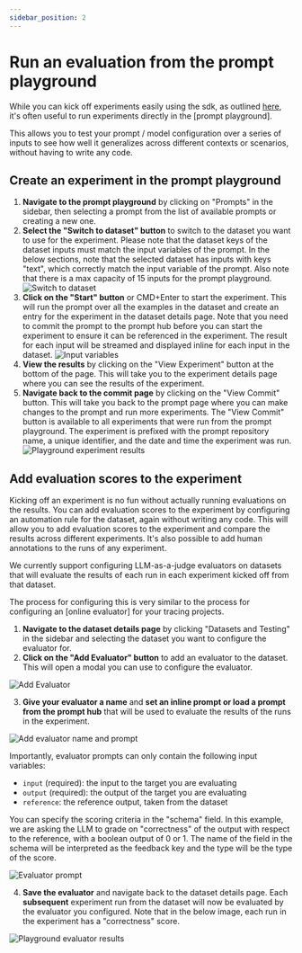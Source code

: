 ```yaml
---
sidebar_position: 2
---
```


# Run an evaluation from the prompt playground

While you can kick off experiments easily using the sdk, as outlined [here](../../#5-create-your-first-evaluation), it's often useful to run experiments directly in the [prompt playground].

This allows you to test your prompt / model configuration over a series of inputs to see how well it generalizes across different contexts or scenarios, without having to write any code.

## Create an experiment in the prompt playground

1. **Navigate to the prompt playground** by clicking on "Prompts" in the sidebar, then selecting a prompt from the list of available prompts or creating a new one.
2. **Select the "Switch to dataset" button** to switch to the dataset you want to use for the experiment. Please note that the dataset keys of the dataset inputs must match the input variables of the prompt. In the below sections, note that the selected dataset has inputs with keys "text", which correctly match the input variable of the prompt. Also note that there is a max capacity of 15 inputs for the prompt playground.
   ![Switch to dataset](../static/switch_to_dataset.png)
3. **Click on the "Start" button** or CMD+Enter to start the experiment. This will run the prompt over all the examples in the dataset and create an entry for the experiment in the dataset details page. Note that you need to commit the prompt to the prompt hub before you can start the experiment to ensure it can be referenced in the experiment. The result for each input will be streamed and displayed inline for each input in the dataset.
   ![Input variables](../static/input_variables_playground.png)
4. **View the results** by clicking on the "View Experiment" button at the bottom of the page. This will take you to the experiment details page where you can see the results of the experiment.
5. **Navigate back to the commit page** by clicking on the "View Commit" button. This will take you back to the prompt page where you can make changes to the prompt and run more experiments. The "View Commit" button is available to all experiments that were run from the prompt playground. The experiment is prefixed with the prompt repository name, a unique identifier, and the date and time the experiment was run.
   ![Playground experiment results](../static/playground_experiment_results.png)

## Add evaluation scores to the experiment

Kicking off an experiment is no fun without actually running evaluations on the results. You can add evaluation scores to the experiment by configuring an automation rule for the dataset, again without writing any code. This will allow you to add evaluation scores to the experiment and compare the results across different experiments.
It's also possible to add human annotations to the runs of any experiment.

We currently support configuring LLM-as-a-judge evaluators on datasets that will evaluate the results of each run in each experiment kicked off from that dataset.

The process for configuring this is very similar to the process for configuring an [online evaluator] for your tracing projects.

1. **Navigate to the dataset details page** by clicking "Datasets and Testing" in the sidebar and selecting the dataset you want to configure the evaluator for.
2. **Click on the "Add Evaluator" button** to add an evaluator to the dataset. This will open a modal you can use to configure the evaluator.

![Add Evaluator](../static/add_evaluator.png)

3. **Give your evaluator a name** and **set an inline prompt or load a prompt from the prompt hub** that will be used to evaluate the results of the runs in the experiment.

![Add evaluator name and prompt](../static/create_evaluator.png)

Importantly, evaluator prompts can only contain the following input variables:

- `input` (required): the input to the target you are evaluating
- `output` (required): the output of the target you are evaluating
- `reference`: the reference output, taken from the dataset

You can specify the scoring criteria in the "schema" field. In this example, we are asking the LLM to grade on "correctness" of the output with respect to the reference, with a boolean output of 0 or 1. The name of the field in the schema will be interpreted as the feedback key and the type will be the type of the score.

![Evaluator prompt](../static/evaluator_prompt.png)

4. **Save the evaluator** and navigate back to the dataset details page. Each **subsequent** experiment run from the dataset will now be evaluated by the evaluator you configured. Note that in the below image, each run in the experiment has a "correctness" score.

![Playground evaluator results](../static/playground_evaluator_results.png)
